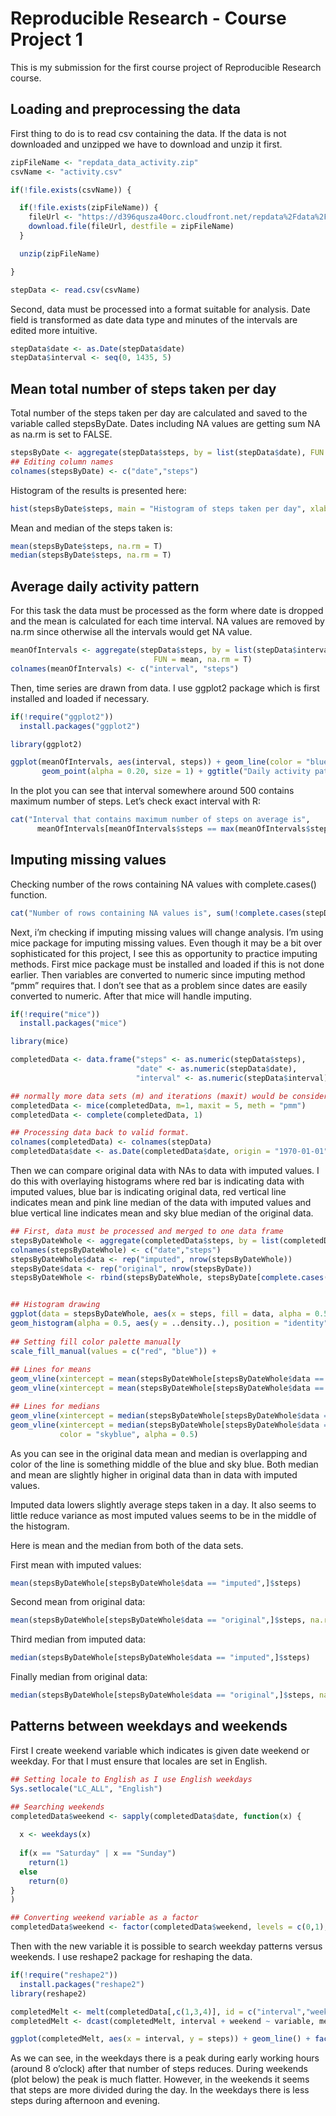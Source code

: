 Reproducible Research - Course Project 1
==========================================

This is my submission for the first course project of Reproducible Research course.

## Loading and preprocessing the data

First thing to do is to read csv containing the data. If the data is not 
downloaded and unzipped we have to download and unzip it first.

```r

zipFileName <- "repdata_data_activity.zip"
csvName <- "activity.csv"

if(!file.exists(csvName)) {

  if(!file.exists(zipFileName)) {
    fileUrl <- "https://d396qusza40orc.cloudfront.net/repdata%2Fdata%2Factivity.zip"
    download.file(fileUrl, destfile = zipFileName)
  }

  unzip(zipFileName)

}

stepData <- read.csv(csvName)
```

Second, data must be processed into a format suitable for analysis. Date field
is transformed as date data type and minutes of the intervals are edited more
intuitive.

```r

stepData$date <- as.Date(stepData$date)
stepData$interval <- seq(0, 1435, 5)

```

## Mean total number of steps taken per day

Total number of the steps taken per day are calculated and saved to the
variable called stepsByDate. Dates including NA values are getting sum NA as
na.rm is set to FALSE.

```r

stepsByDate <- aggregate(stepData$steps, by = list(stepData$date), FUN = sum)
## Editing column names
colnames(stepsByDate) <- c("date","steps")

```

Histogram of the results is presented here:
```r

hist(stepsByDate$steps, main = "Histogram of steps taken per day", xlab = "Steps taken")

```

Mean and median of the steps taken is:

```r

mean(stepsByDate$steps, na.rm = T)
median(stepsByDate$steps, na.rm = T)

```

## Average daily activity pattern

For this task the data must be processed as the form where date is dropped and 
the mean is calculated for each time interval. NA values are removed by na.rm 
since otherwise all the intervals would get NA value.

```r

meanOfIntervals <- aggregate(stepData$steps, by = list(stepData$interval), 
                                FUN = mean, na.rm = T)
colnames(meanOfIntervals) <- c("interval", "steps")

```

Then, time series are drawn from data. I use ggplot2 package which is first
installed and loaded if necessary.

```r

if(!require("ggplot2"))
  install.packages("ggplot2")

library(ggplot2)

ggplot(meanOfIntervals, aes(interval, steps)) + geom_line(color = "blue") +
       geom_point(alpha = 0.20, size = 1) + ggtitle("Daily activity pattern")

```

In the plot you can see that interval somewhere around 500 contains maximum number of steps. Let's check exact interval with R:

```r

cat("Interval that contains maximum number of steps on average is", 
      meanOfIntervals[meanOfIntervals$steps == max(meanOfIntervals$steps), ]$interval)

```

## Imputing missing values

Checking number of the rows containing NA values with complete.cases() function.

```r

cat("Number of rows containing NA values is", sum(!complete.cases(stepData)))


```

Next, i'm checking if imputing missing values will change analysis. I'm using mice package for imputing missing values. Even though it may be a bit over sophisticated for this project, I see this as opportunity to practice imputing methods. First mice package must be installed and loaded if this is not done earlier. Then variables are converted to numeric since imputing method "pmm" requires that. I don't see that as a problem since dates are easily converted to numeric. After that mice will handle imputing.

```r

if(!require("mice"))
  install.packages("mice")

library(mice)

completedData <- data.frame("steps" <- as.numeric(stepData$steps), 
                            "date" <- as.numeric(stepData$date),
                            "interval" <- as.numeric(stepData$interval))

## normally more data sets (m) and iterations (maxit) would be considered but it would take more time.
completedData <- mice(completedData, m=1, maxit = 5, meth = "pmm")
completedData <- complete(completedData, 1)

## Processing data back to valid format.
colnames(completedData) <- colnames(stepData)
completedData$date <- as.Date(completedData$date, origin = "1970-01-01")

```

Then we can compare original data with NAs to data with imputed values. I do this with overlaying histograms where red bar is indicating data with imputed values, blue bar is indicating original data, red vertical line indicates mean and pink line median of the data with imputed values and blue vertical line indicates mean and sky blue median of the original data.

```r

## First, data must be processed and merged to one data frame
stepsByDateWhole <- aggregate(completedData$steps, by = list(completedData$date), FUN = sum)
colnames(stepsByDateWhole) <- c("date","steps")
stepsByDateWhole$data <- rep("imputed", nrow(stepsByDateWhole))
stepsByDate$data <- rep("original", nrow(stepsByDate))
stepsByDateWhole <- rbind(stepsByDateWhole, stepsByDate[complete.cases(stepsByDate),])


## Histogram drawing
ggplot(data = stepsByDateWhole, aes(x = steps, fill = data, alpha = 0.5)) + 
geom_histogram(alpha = 0.5, aes(y = ..density..), position = "identity", bins = 9) +
  
## Setting fill color palette manually
scale_fill_manual(values = c("red", "blue")) +
  
## Lines for means
geom_vline(xintercept = mean(stepsByDateWhole[stepsByDateWhole$data == "imputed",]$steps), color = "red") + 
geom_vline(xintercept = mean(stepsByDateWhole[stepsByDateWhole$data == "original",]$steps, na.rm = T), color = "blue") + 

## Lines for medians  
geom_vline(xintercept = median(stepsByDateWhole[stepsByDateWhole$data == "imputed",]$steps), color = "pink") +
geom_vline(xintercept = median(stepsByDateWhole[stepsByDateWhole$data == "original",]$steps, na.rm = T), 
           color = "skyblue", alpha = 0.5)


```

As you can see in the original data mean and median is overlapping and color of the line is something middle of the blue and sky blue. Both median and mean are slightly higher in original data than in data with imputed values. 

Imputed data lowers slightly average steps taken in a day. It also seems to little reduce variance as most imputed values seems to be in the middle of the histogram.

Here is mean and the median from both of the data sets.

First mean with imputed values:
```r
mean(stepsByDateWhole[stepsByDateWhole$data == "imputed",]$steps)
```
Second mean from original data:
```r
mean(stepsByDateWhole[stepsByDateWhole$data == "original",]$steps, na.rm = T)
```
Third median from imputed data:
```r
median(stepsByDateWhole[stepsByDateWhole$data == "imputed",]$steps)
```
Finally median from original data:
```r
median(stepsByDateWhole[stepsByDateWhole$data == "original",]$steps, na.rm = T)
```


## Patterns between weekdays and weekends

First I create weekend variable which indicates is given date weekend or weekday. For that I must ensure that locales are set in English.

```r

## Setting locale to English as I use English weekdays
Sys.setlocale("LC_ALL", "English")

## Searching weekends
completedData$weekend <- sapply(completedData$date, function(x) {
  
  x <- weekdays(x)
  
  if(x == "Saturday" | x == "Sunday")
    return(1)
  else
    return(0)
}
)

## Converting weekend variable as a factor
completedData$weekend <- factor(completedData$weekend, levels = c(0,1), labels = c("weekday","weekend"))
```
Then with the new variable it is possible to search weekday patterns versus weekends. I use reshape2 package for reshaping the data.

```r
if(!require("reshape2"))
  install.packages("reshape2")
library(reshape2)

completedMelt <- melt(completedData[,c(1,3,4)], id = c("interval","weekend"))
completedMelt <- dcast(completedMelt, interval + weekend ~ variable, mean)

ggplot(completedMelt, aes(x = interval, y = steps)) + geom_line() + facet_grid(weekend ~ .)

```

As we can see, in the weekdays there is a peak during early working hours (around 8 o'clock) after that number of steps reduces. During weekends (plot below) the peak is much flatter. However, in the weekends it seems that steps are more divided during the day. In the weekdays there is less steps during afternoon and evening.
